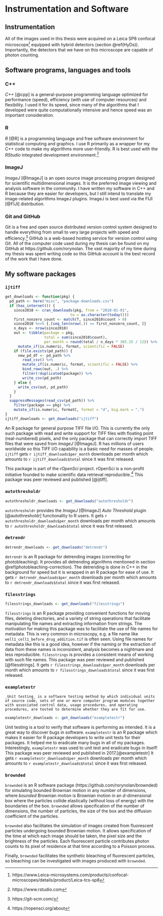# Instrumentation and Software {#instrumentation-and-software}


## Instrumentation 

All of the images used in this thesis were acquired on a Leica SP8 confocal microscope^[https://www.Leica-microsystems.com/products/confocal-microscopes/details/product/Leica-tcs-sp8] equipped with hybrid detectors (section \@ref(HyDs)). Importantly, the detectors that we have on this microscope are capable of photon counting. 



## Software programs, languages and tools


### C++

_C++_ [@cpp] is a general-purpose programming language optimized for performance (speed), efficiency (with use of computer resources) and flexibility. I used it for its speed, since many of the algorithms that I developed were quite computationally intensive and hence speed was an important consideration.


### R 

_R_ [@R] is a programming language and free software environment for statistical computing and graphics. I use R primarily as a wrapper for my C++ code to make my algorithms more user-friendly. R is best used with the _RStudio_ integrated development environment.^[https://www.rstudio.com]


### ImageJ

_ImageJ_ [@ImageJ] is an open source image processing program designed for scientific multidimensional images. It is the preferred image viewing and analysis software in the community. I have written my software in C++ and R because they are easier for developers, but I still intend to translate my image-related algorithms ImageJ plugins. ImageJ is best used via the FIJI [@FIJI] distribution.


### Git and GitHub

Git is a free and open source distributed version control system designed to handle everything from small to very large projects with speed and efficiency.^[https://git-scm.com/] GitHub is a web-based hosting service for version control using Git. All of the computer code used during my thesis can be found on my GitHub at https://github.com/rorynolan. The vast majority of my time during my thesis was spent writing code so this GitHub account is the best record of the work that I have done.



## My software packages


### `ijtiff`

```r

get_downloads <- function(pkg) {
  pd_path <- here("misc", "package-downloads.csv")
  if (has_internet()) {
    since2010 <- cran_downloads(pkg, from = "2010-01-01", 
                              to = as.character(today()))
    first_nonzero_count <- match(T, since2010$count > 0)
    since2010 %<>% {.[seq_len(nrow(.)) >= first_nonzero_count, ]}
    n_days <- nrow(since2010)
    out <- tibble(package = pkg, 
                  total = sum(since2010$count), 
                  per_month = round(total / n_days * 365.25 / 12)) %>% 
      mutate_if(is.numeric, format, scientific = FALSE)
    if (file.exists(pd_path)) {
      new_pd_df <- pd_path %>% 
        read_csv() %>% 
        mutate_if(is.numeric, format, scientific = FALSE) %>% 
        bind_rows(out, .) %>% 
        filter(!duplicated(package)) %>% 
        write_csv(pd_path)
    } else {
      write_csv(out, pd_path)
    }
  }
  suppressMessages(read_csv(pd_path)) %>% 
    filter(package == pkg) %>% 
    mutate_if(is.numeric, formatC, format = "d", big.mark = ",")
}
ijtiff_downloads <- get_downloads("ijtiff")
```

An R package for general purpose TIFF file I/O. This is currently the only such package with read and write support for TIFF files with floating point (real-numbered) pixels, and the only package that can correctly import TIFF files that were saved from _ImageJ_ [@ImageJ]. R has millions of users worldwide so this TIFF I/O capability is a basic need for masses of people. `ijtiff` gets `r ijtiff_downloads$per_month` downloads per month which amounts to `r ijtiff_downloads$total` since it was first released.

This package is part of the _rOpenSci_ project. rOpenSci is a non-profit initiative founded to make scientific data retrieval reproducible.^[https://ropensci.org/about] This package was peer reviewed and published [@ijtiff].


### `autothresholdr`

```r
autothresholdr_downloads <- get_downloads("autothresholdr")
```

`autothresholdr` provides the _ImageJ_ [@ImageJ] _Auto Threshold_ plugin [@autothresholdr] functionality to R users. It gets `r autothresholdr_downloads$per_month` downloads per month which amounts to `r autothresholdr_downloads$total` since it was first released. 


### `detrendr`

```r
detrendr_downloads <- get_downloads("detrendr")
```

`detrendr` is an R package for detrending images (correcting for photobleaching). It provides all detrending algorithms mentioned in section \@ref(photobleaching-correction). The detrending is done in C++ in the background for speed but it is wrapped in an R package for ease of use. It gets `r detrendr_downloads$per_month` downloads per month which amounts to `r detrendr_downloads$total` since it was first released.



### `filesstrings`

```r
filesstrings_downloads <- get_downloads("filesstrings")
```

`filesstrings` is an R package providing convenient functions for moving files, deleting directories, and a variety of string operations that facilitate manipulating file names and extracting information from strings. The motivation for making this package was to facilitate the use of file names for metadata. This is very common in microscopy, e.g. a file name like `well1_cell1_before_drug_addition.tif` is often seen. Using file names for metadata like this is a good idea, however if the naming or the extraction of data from these names is inconsistent, analysis becomes a nightmare and less reproducible. `filesstrings` is provides a consistent means of working with such file names. This package was peer reviewed and published [@filesstrings]. It gets `r filesstrings_downloads$per_month` downloads per month which amounts to `r filesstrings_downloads$total` since it was first released.



### `exampletestr`


```definition
_Unit testing_ is a software testing method by which individual units of source code, sets of one or more computer program modules together with associated control data, usage procedures, and operating procedures, are tested to determine whether they are fit for use.
```

```r
exampletestr_downloads <- get_downloads("exampletestr")
```

Unit testing is a tool to verify that software is performing as intended. It is a great way to discover bugs in software. `exampletestr` is an R package which makes it easier for R package developers to write unit tests for their packages. It helped me to eradicate many bugs in all of my packages. Interestingly, `exampletestr` was used to unit test and eradicate bugs in itself! This package was peer reviewed and published in 2017.[@exampletestr] It gets `r exampletestr_downloads$per_month` downloads per month which amounts to `r exampletestr_downloads$total` since it was first released.


### `brownded` {#brownded}

`brownded` is an R software package (https://github.com/rorynolan/brownded) for simulating bounded Brownian motion in any number of dimensions, where _bounded_ Brownian motion is Brownian motion in an $d$-dimensional box where the particles collide elastically (without loss of energy) with the boundaries of the box. `brownded` allows specification of the number of dimensions, the number of particles, the size of the box and the diffusion coefficient of the particles. 

`brownded` also facilitates the simulation of images created from fluorescent particles undergoing bounded Brownian motion. It allows specification of the time at which each image should be taken, the pixel size and the brightness of the particles. Each fluorescent particle contributes photon counts to its pixel of residence at that time according to a Poisson process. 

Finally, `brownded` facilitates the synthetic bleaching of fluorescent particles, so bleaching can be investigated with images produced with `brownded`.